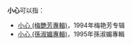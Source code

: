 '''小心'''可以指：

*[[小心_(梅艷芳專輯)|小心 (梅艷芳專輯)]]，1994年梅艳芳专辑
*[[小心_(孫淑媚專輯)|小心 (孫淑媚專輯)]]，1995年孫淑媚專輯
{{Wiktionary}}
{{Disambig|Cat=二字消歧义}}